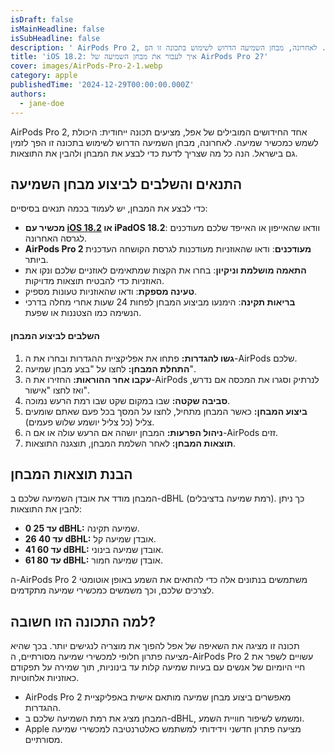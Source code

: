 ```yaml
---
isDraft: false
isMainHeadline: false
isSubHeadline: false
description: ' AirPods Pro 2, אחד החידושים המובילים של אפל, מציעים תכונה ייחודית: היכולת לשמש כמכשיר שמיעה. לאחרונה, מבחן השמיעה הדרוש לשימוש בתכונה זו הפ'
title: 'iOS 18.2: איך לעבור את מבחן השמיעה של AirPods Pro 2?'
cover: images/AirPods-Pro-2-1.webp
category: apple
publishedTime: '2024-12-29T00:00:00.000Z'
authors:
  - jane-doe
---
```


AirPods Pro 2, אחד החידושים המובילים של אפל, מציעים תכונה ייחודית: היכולת לשמש כמכשיר שמיעה. לאחרונה, מבחן השמיעה הדרוש לשימוש בתכונה זו הפך לזמין גם בישראל. הנה כל מה שצריך לדעת כדי לבצע את המבחן ולהבין את התוצאות.

## התנאים והשלבים לביצוע מבחן השמיעה

כדי לבצע את המבחן, יש לעמוד בכמה תנאים בסיסיים:

- **מכשיר עם [iOS 18.2](https://techhorizons.co.il/ios-18-2-tonight/) או iPadOS 18.2**: וודאו שהאייפון או האייפד שלכם מעודכנים לגרסה האחרונה.
- **AirPods Pro 2 מעודכנים**: ודאו שהאוזניות מעודכנות לגרסת הקושחה העדכנית ביותר.
- **התאמה מושלמת וניקיון**: בחרו את הקצות שמתאימים לאוזניים שלכם ונקו את האוזניות כדי להבטיח תוצאות מדויקות.
- **טעינה מספקת**: ודאו שהאוזניות טעונות מספיק.
- **בריאות תקינה**: הימנעו מביצוע המבחן לפחות 24 שעות אחרי מחלה בדרכי הנשימה כמו הצטננות או שפעת.

#### **השלבים לביצוע המבחן**

1. **גשו להגדרות:** פתחו את אפליקציית ההגדרות ובחרו את ה-AirPods שלכם.
2. **התחלת המבחן:** לחצו על "בצע מבחן שמיעה".
3. **עקבו אחר ההוראות:** החזירו את ה-AirPods לנרתיק וסגרו את המכסה אם נדרש, ואז לחצו "אישור".
4. **סביבה שקטה:** שבו במקום שקט שבו רמת הרעש נמוכה.
5. **ביצוע המבחן:** כאשר המבחן מתחיל, לחצו על המסך בכל פעם שאתם שומעים צליל (כל צליל יושמע שלוש פעמים).
6. **ניהול הפרעות:** המבחן יושהה אם הרעש עולה או אם ה-AirPods זזים.
7. **תוצאות המבחן:** לאחר השלמת המבחן, תוצגנה התוצאות.

## הבנת תוצאות המבחן

המבחן מודד את אובדן השמיעה שלכם ב-dBHL (רמת שמיעה בדציבלים). כך ניתן להבין את התוצאות:

- **0 עד 25 dBHL:** שמיעה תקינה.
- **26 עד 40 dBHL:** אובדן שמיעה קל.
- **41 עד 60 dBHL:** אובדן שמיעה בינוני.
- **61 עד 80 dBHL:** אובדן שמיעה חמור.

ה-AirPods Pro 2 משתמשים בנתונים אלה כדי להתאים את השמע באופן אוטומטי לצרכים שלכם, וכך משמשים כמכשירי שמיעה מתקדמים.

## למה התכונה הזו חשובה?

תכונה זו מציגה את השאיפה של אפל להפוך את מוצריה לנגישים יותר. בכך שהיא מציעה פתרון חלופי למכשירי שמיעה מסורתיים, ה-AirPods Pro 2 עשויים לשפר את חיי היומיום של אנשים עם בעיות שמיעה קלות עד בינוניות, תוך שמירה על תפקודם כאוזניות אלחוטיות.

- AirPods Pro 2 מאפשרים ביצוע מבחן שמיעה מותאם אישית באפליקציית ההגדרות.
- המבחן מציג את רמת השמיעה שלכם ב-dBHL, ומשמש לשיפור חוויית השמע.
- Apple מציעה פתרון חדשני וידידותי למשתמש כאלטרנטיבה למכשירי שמיעה מסורתיים.
